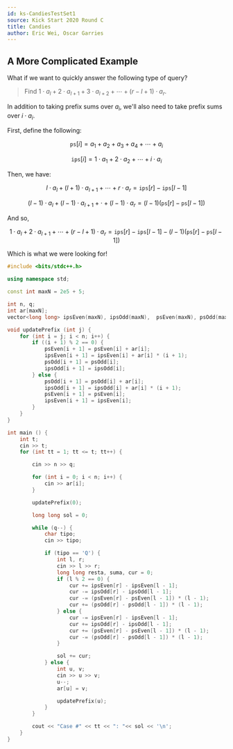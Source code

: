 ```yaml
---
id: ks-CandiesTestSet1
source: Kick Start 2020 Round C
title: Candies
author: Eric Wei, Oscar Garries
---
```


## A More Complicated Example

What if we want to quickly answer the following type of query?

> Find $1\cdot a_l+2\cdot a_{l+1}+3\cdot a_{l+2}+\cdots+(r-l+1)\cdot a_{r}$.

In addition to taking prefix sums over $a_i$, we'll also need to take prefix
sums over $i\cdot a_i$.

First, define the following:

$$
\texttt{ps}[i] = a_1+a_2+a_3+a_4+\cdots+a_i
$$

$$
\texttt{ips}[i] = 1\cdot a_1+2\cdot a_2+\cdots+i\cdot a_i
$$

Then, we have:

$$
l\cdot a_l + (l+1) \cdot a_{l+1} + \cdots + r \cdot a_r = \texttt{ips}[r]-\texttt{ips}[l-1]
$$

$$
(l-1) \cdot a_l + (l-1) \cdot a_{l+1} + \cdot + (l-1) \cdot a_r = (l-1)(\texttt{ps}[r]-\texttt{ps}[l-1])
$$

And so,

$$
1\cdot a_l + 2 \cdot a_{l+1} + \cdots + (r-l+1) \cdot a_r = \texttt{ips}[r]-\texttt{ips}[l-1]-(l-1)(\texttt{ps}[r]-\texttt{ps}[l-1])
$$

Which is what we were looking for!

```cpp
#include <bits/stdc++.h>

using namespace std;

const int maxN = 2e5 + 5;

int n, q;
int ar[maxN];
vector<long long> ipsEven(maxN), ipsOdd(maxN),  psEven(maxN), psOdd(maxN);

void updatePrefix (int j) {
	for (int i = j; i < n; i++) {
		if ((i + 1) % 2 == 0) {
			psEven[i + 1] = psEven[i] + ar[i];
			ipsEven[i + 1] = ipsEven[i] + ar[i] * (i + 1);
			psOdd[i + 1] = psOdd[i];
			ipsOdd[i + 1] = ipsOdd[i];
		} else {
			psOdd[i + 1] = psOdd[i] + ar[i];
			ipsOdd[i + 1] = ipsOdd[i] + ar[i] * (i + 1);
			psEven[i + 1] = psEven[i];
			ipsEven[i + 1] = ipsEven[i];
		}
	}
}

int main () {
	int t;
	cin >> t;
	for (int tt = 1; tt <= t; tt++) {

		cin >> n >> q;

		for (int i = 0; i < n; i++) {
			cin >> ar[i];
		}

		updatePrefix(0);

		long long sol = 0;

		while (q--) {
			char tipo;
			cin >> tipo;

			if (tipo == 'Q') {
				int l, r;
				cin >> l >> r;
				long long resta, suma, cur = 0;
				if (l % 2 == 0) {
					cur += ipsEven[r] - ipsEven[l - 1];
					cur -= ipsOdd[r] - ipsOdd[l - 1];
					cur -= (psEven[r] - psEven[l - 1]) * (l - 1);
					cur += (psOdd[r] - psOdd[l - 1]) * (l - 1);
				} else {
					cur -= ipsEven[r] - ipsEven[l - 1];
					cur += ipsOdd[r] - ipsOdd[l - 1];
					cur += (psEven[r] - psEven[l - 1]) * (l - 1);
					cur -= (psOdd[r] - psOdd[l - 1]) * (l - 1);
				}

				sol += cur;
			} else {
				int u, v;
				cin >> u >> v;
				u--;
				ar[u] = v;

				updatePrefix(u);
			}
		}

		cout << "Case #" << tt << ": "<< sol << '\n';
	}
}

```
